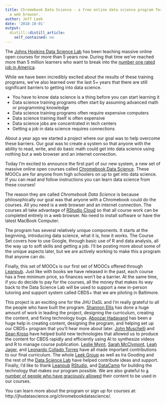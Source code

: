 ```yaml
---
title: Chromebook Data Science - a free online data science program for anyone with
  a web browser.
author: Jeff Leek
date: '2018-10-01'
output:
  distill::distill_article:
    self_contained: no
---
```



The [Johns Hopkins Data Science Lab](http://jhudatascience.org/) has been teaching massive online open courses for more than 5 years now. During that time we've reached more than 5 million learners who want to break into the [number one rated job in America](https://www.glassdoor.com/List/Best-Jobs-in-America-LST_KQ0,20.htm). 

While we have been incredibly excited about the results of these training programs, we've also learned over the last 5+ years that there are still significant barriers to getting into data science.

* You have to know data science is a thing before you can start learning it
* Data science training programs often start by assuming advanced math or programming knowledge
* Data science training programs often require expensive computers
* Data science training itself is often expensive 
* Data science jobs are concentrated in tech centers 
* Getting a job in data science requires connections

About a year ago we started a project where our goal was to help overcome these barriers. Our goal was to create a system so that anyone with the ability to read, write, and do basic math could get into data science using nothing but a web browser and an internet connection. 

Today I'm excited to announce the first part of our new system, a new set of massive online open courses called [Chromebook Data Science](http://jhudatascience.org/chromebookdatascience/). These MOOCs are for anyone from high schoolers on up to get into data science. If you can read and follow instructions you can learn data science from these courses! 

The reason they are called _Chromebook Data Science_ is because philosophically our goal was that anyone with a Chromebook could do the courses. All you need is a web browser and an internet connection. The courses all take advantage of [RStudio Cloud](https://rstudio.cloud/) so that all course work can be completed entirely in a web browser. No need to install software or have the latest MacBook Computer. 

The program has several relatively unique components. It starts at the beginning, introducing data science, what it is, how it works. The Course Set covers how to use Google, through basic use of R and data analysis, all the way up to soft skills and getting a job. I'll be posting more about some of the unique aspects later, but we are actively working to make this a program that anyone can do. 

Finally, this set of MOOCs is our first set of MOOCs offered through [Leanpub](https://leanpub.com/universities/set/jhu/chromebook-data-science). Just like with books we have released in the past, each course has a free minimum price, so finances won't be a barrier. At the same time, if you do decide to pay for the courses, all the money that makes its way back to the Data Science Lab will be used to support a new in-person tutoring and support system called CBDS+ that we are piloting in Baltimore. 

This project is an exciting one for the JHU DaSL and I'm really grateful to all the people who have built the program. [Shannon Ellis](http://www.shanellis.com) has done a huge amount of work in leading the project, designing the curriculum, creating the content, and fixing technology bugs. [Aboozar Hadavand](http://ahadavand.com/) has been a huge help in creating content, designing the program, and helping set up our CBDS+ program that you'll hear more about later. [John Muschelli](http://johnmuschelli.com/) and [Sean Kross](http://seankross.com/) have helped build new technologies that allowed us to produce the content for CBDS rapidly and efficiently using AI to synthesize videos and R to manage course publication. [Leslie Myint](https://lmyint.github.io/), [Sarah McClymont](
https://www.linkedin.com/in/sarahmcclymont/), [Leah Jager](https://www.jhsph.edu/faculty/directory/profile/2909/leah-r-jager), and [Leonardo Collado Torres](http://lcolladotor.github.io/) have all made important contributions to our final curriculum. The whole [Leek Group](http://jtleek.com/) as well as Ira Gooding and the rest of the [Data Science Lab](http://jhudatascience.org/) have helped contribute ideas and support. Finally, I'd like to thank [Leanpub](https://leanpub.com/) [RStudio](https://www.rstudio.com/), and [DataCamp](https://www.datacamp.com/) for building the technology that makes our program possible. We are also grateful to [a number of people who have graciously allowed](http://www.shanellis.com/blog/mooc-development-it-takes-a-village/) their content to be used in our courses. 


You can learn more about the program or sign up for courses at: http://jhudatascience.org/chromebookdatascience/.




